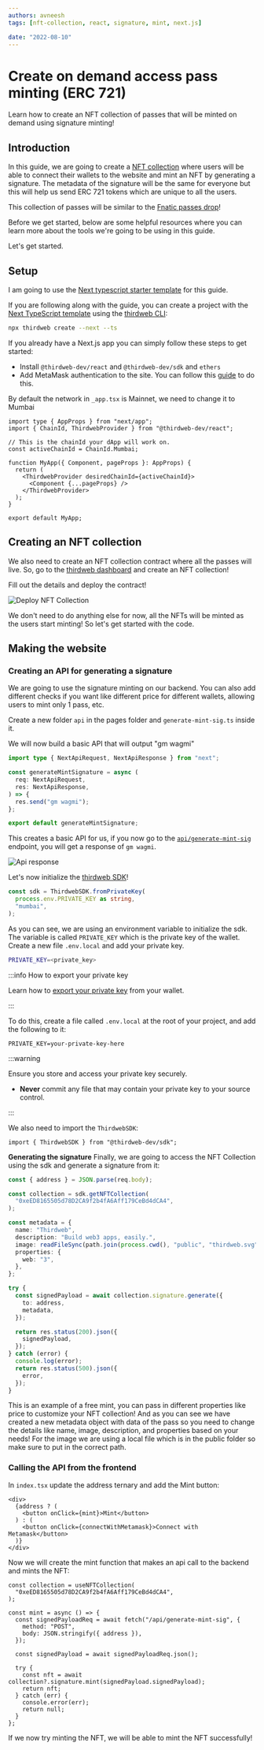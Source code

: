 ```yaml
---
authors: avneesh
tags: [nft-collection, react, signature, mint, next.js]

date: "2022-08-10"
---
```



# Create on demand access pass minting (ERC 721)

Learn how to create an NFT collection of passes that will be minted on demand using signature minting!

<!-- truncate -->

## Introduction

In this guide, we are going to create a [NFT collection](/pre-built-contracts/nft-collection) where users
will be able to connect their wallets to the website and mint an NFT by generating a signature. The metadata of the signature will be the same for everyone but this will help us send ERC 721 tokens which are unique to all the users.

This collection of passes will be similar to the [Fnatic passes drop](https://opensea.io/collection/fnatic-citizen)!

Before we get started, below are some helpful resources where you can learn more about the tools we're going to be using in this guide.

<div className="row" style={{marginBottom:24}}>
<div className="col col--6" style={{ marginTop: 8 }}>
  <QuickstartCard
    name="View Project Source Code"
    link="https://github.com/thirdweb-dev/examples/tree/main/typescript/on-demand-pass"
    image="/assets/icons/general.png"
    openInNewTab
  />
</div>

<div className="col col--6" style={{ marginTop: 8 }}>
  <QuickstartCard
    name="NFT Collection Contract"
    link="/pre-built-contracts/nft-collection"
    image="/assets/icons/nft.png"
    openInNewTab
  />
</div>
</div>

Let's get started.

## Setup

I am going to use the [Next typescript starter template](https://github.com/thirdweb-example/next-typescript-starter) for this guide.

If you are following along with the guide, you can create a project with the
[Next TypeScript template](https://github.com/thirdweb-example/next-typescript-starter) using the [thirdweb CLI](/thirdweb-cli):

```bash
npx thirdweb create --next --ts
```

If you already have a Next.js app you can simply follow these steps to get started:

- Install `@thirdweb-dev/react` and `@thirdweb-dev/sdk` and `ethers`
- Add MetaMask authentication to the site. You can follow this [guide](/guides/add-connectwallet-to-your-website) to do this.

By default the network in `_app.tsx` is Mainnet, we need to change it to Mumbai

```tsx title="_app.tsx"
import type { AppProps } from "next/app";
import { ChainId, ThirdwebProvider } from "@thirdweb-dev/react";

// This is the chainId your dApp will work on.
const activeChainId = ChainId.Mumbai;

function MyApp({ Component, pageProps }: AppProps) {
  return (
    <ThirdwebProvider desiredChainId={activeChainId}>
      <Component {...pageProps} />
    </ThirdwebProvider>
  );
}

export default MyApp;
```

## Creating an NFT collection

We also need to create an NFT collection contract where all the passes will live.
So, go to the [thirdweb dashboard](https://thirdweb.com/dashboard) and create an NFT collection!

Fill out the details and deploy the contract!

![Deploy NFT Collection](./deploy-nft-collection.png)

We don't need to do anything else for now, all the NFTs will be minted as the users start minting! So let's get started with the code.

## Making the website

### Creating an API for generating a signature

We are going to use the signature minting on our backend. You can also add different checks if you want like different price for different wallets, allowing users to mint only 1 pass, etc.

Create a new folder `api` in the pages folder and `generate-mint-sig.ts` inside it.

We will now build a basic API that will output "gm wagmi"

```ts title="api/generate-mint-sig.ts"
import type { NextApiRequest, NextApiResponse } from "next";

const generateMintSignature = async (
  req: NextApiRequest,
  res: NextApiResponse,
) => {
  res.send("gm wagmi");
};

export default generateMintSignature;
```

This creates a basic API for us, if you now go to the [`api/generate-mint-sig`](http://localhost:3000/api/generate-mint-sig)
endpoint, you will get a response of `gm wagmi`.

![Api response](./api-response.png)

Let's now initialize the [thirdweb SDK](/building-web3-apps/setting-up-the-sdk)!

```ts title="api/generate-mint-sig.ts"
const sdk = ThirdwebSDK.fromPrivateKey(
  process.env.PRIVATE_KEY as string,
  "mumbai",
);
```

As you can see, we are using an environment variable to initialize the sdk.
The variable is called `PRIVATE_KEY` which is the private key of the wallet.
Create a new file `.env.local` and add your private key.

```bash title=".env.local"
PRIVATE_KEY=<private_key>
```

:::info How to export your private key

Learn how to [export your private key](/guides/create-a-metamask-wallet#export-your-private-key) from your wallet.

:::

To do this, create a file called `.env.local` at the root of your project, and add the following to it:

```
PRIVATE_KEY=your-private-key-here
```

:::warning

Ensure you store and access your private key securely.

- **Never** commit any file that may contain your private key to your source control.

:::

We also need to import the `ThirdwebSDK`:

```tsx
import { ThirdwebSDK } from "@thirdweb-dev/sdk";
```

**Generating the signature**
Finally, we are going to access the NFT Collection using the sdk and generate a signature from it:

```ts title="api/generate-mint-sig.ts"
const { address } = JSON.parse(req.body);

const collection = sdk.getNFTCollection(
  "0xeED8165505d78D2CA9f2b4fA6Aff179CeBd4dCA4",
);

const metadata = {
  name: "Thirdweb",
  description: "Build web3 apps, easily.",
  image: readFileSync(path.join(process.cwd(), "public", "thirdweb.svg")),
  properties: {
    web: "3",
  },
};

try {
  const signedPayload = await collection.signature.generate({
    to: address,
    metadata,
  });

  return res.status(200).json({
    signedPayload,
  });
} catch (error) {
  console.log(error);
  return res.status(500).json({
    error,
  });
}
```

This is an example of a free mint, you can pass in different properties like price to customize your NFT collection! And as you can see we have created a new metadata object with data of the pass so you need to change the details like name, image, description, and properties based on your needs! For the image we are using a local file which is in the public folder so make sure to put in the correct path.

### Calling the API from the frontend

In `index.tsx` update the address ternary and add the Mint button:

```tsx title="index.tsx"
<div>
  {address ? (
    <button onClick={mint}>Mint</button>
  ) : (
    <button onClick={connectWithMetamask}>Connect with Metamask</button>
  )}
</div>
```

Now we will create the mint function that makes an api call to the backend and mints the NFT:

```tsx title="index.tsx"
const collection = useNFTCollection(
  "0xeED8165505d78D2CA9f2b4fA6Aff179CeBd4dCA4",
);

const mint = async () => {
  const signedPayloadReq = await fetch("/api/generate-mint-sig", {
    method: "POST",
    body: JSON.stringify({ address }),
  });

  const signedPayload = await signedPayloadReq.json();

  try {
    const nft = await collection?.signature.mint(signedPayload.signedPayload);
    return nft;
  } catch (err) {
    console.error(err);
    return null;
  }
};
```

If we now try minting the NFT, we will be able to mint the NFT successfully!
